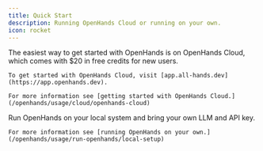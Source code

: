 ```yaml
---
title: Quick Start
description: Running OpenHands Cloud or running on your own.
icon: rocket
---
```


<Tabs>
  <Tab title="OpenHands Cloud">
    The easiest way to get started with OpenHands is on OpenHands Cloud, which comes with $20 in free credits for new users.

    To get started with OpenHands Cloud, visit [app.all-hands.dev](https://app.openhands.dev).

    For more information see [getting started with OpenHands Cloud.](/openhands/usage/cloud/openhands-cloud)
  </Tab>
  <Tab title="Running OpenHands on Your Own">
    Run OpenHands on your local system and bring your own LLM and API key.

    For more information see [running OpenHands on your own.](/openhands/usage/run-openhands/local-setup)
  </Tab>
</Tabs>
